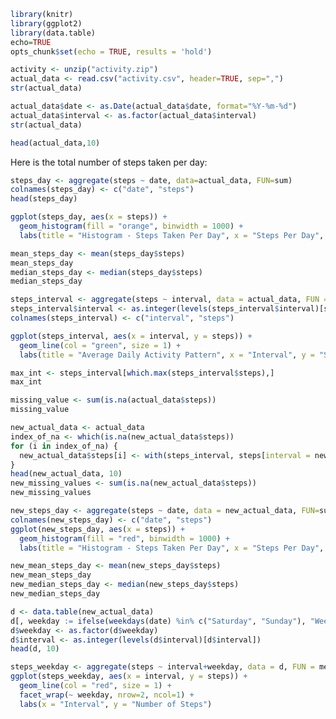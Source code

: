 ```r
library(knitr)
library(ggplot2)
library(data.table)
echo=TRUE
opts_chunk$set(echo = TRUE, results = 'hold')
```

```r
activity <- unzip("activity.zip")
actual_data <- read.csv("activity.csv", header=TRUE, sep=",")
str(actual_data)
```

```r
actual_data$date <- as.Date(actual_data$date, format="%Y-%m-%d")
actual_data$interval <- as.factor(actual_data$interval)
str(actual_data)
```

```r
head(actual_data,10)
```

Here is the total number of steps taken per day:
```r
steps_day <- aggregate(steps ~ date, data=actual_data, FUN=sum)
colnames(steps_day) <- c("date", "steps")
head(steps_day)
```

```r
ggplot(steps_day, aes(x = steps)) + 
  geom_histogram(fill = "orange", binwidth = 1000) + 
  labs(title = "Histogram - Steps Taken Per Day", x = "Steps Per Day", y = "Frequency")
```

```r
mean_steps_day <- mean(steps_day$steps)
mean_steps_day
median_steps_day <- median(steps_day$steps)
median_steps_day
```


```r
steps_interval <- aggregate(steps ~ interval, data = actual_data, FUN = mean, na.rm = TRUE)
steps_interval$interval <- as.integer(levels(steps_interval$interval)[steps_interval$interval])
colnames(steps_interval) <- c("interval", "steps")
```

```r
ggplot(steps_interval, aes(x = interval, y = steps)) + 
  geom_line(col = "green", size = 1) + 
  labs(title = "Average Daily Activity Pattern", x = "Interval", y = "Steps")
```

```r
max_int <- steps_interval[which.max(steps_interval$steps),]
max_int
```

```r
missing_value <- sum(is.na(actual_data$steps))
missing_value
```

```r
new_actual_data <- actual_data
index_of_na <- which(is.na(new_actual_data$steps))
for (i in index_of_na) {
  new_actual_data$steps[i] <- with(steps_interval, steps[interval = new_actual_data$interval[i]])
}
head(new_actual_data, 10)
new_missing_values <- sum(is.na(new_actual_data$steps))
new_missing_values
```

```r
new_steps_day <- aggregate(steps ~ date, data = new_actual_data, FUN=sum)
colnames(new_steps_day) <- c("date", "steps")
ggplot(new_steps_day, aes(x = steps)) + 
  geom_histogram(fill = "red", binwidth = 1000) + 
  labs(title = "Histogram - Steps Taken Per Day", x = "Steps Per Day", y = "Frequency")
```

```r
new_mean_steps_day <- mean(new_steps_day$steps)
new_mean_steps_day
new_median_steps_day <- median(new_steps_day$steps)
new_median_steps_day
```

```r
d <- data.table(new_actual_data)
d[, weekday := ifelse(weekdays(date) %in% c("Saturday", "Sunday"), "Weekend", "Weekday")]
d$weekday <- as.factor(d$weekday)
d$interval <- as.integer(levels(d$interval)[d$interval])
head(d, 10)
```

```r
steps_weekday <- aggregate(steps ~ interval+weekday, data = d, FUN = mean)
ggplot(steps_weekday, aes(x = interval, y = steps)) + 
  geom_line(col = "red", size = 1) + 
  facet_wrap(~ weekday, nrow=2, ncol=1) + 
  labs(x = "Interval", y = "Number of Steps")
```






















